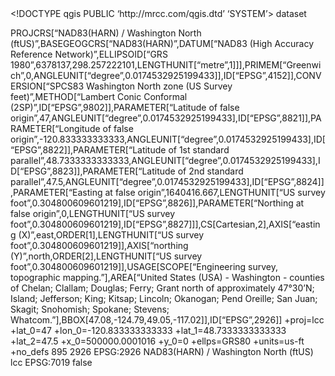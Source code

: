 <!DOCTYPE qgis PUBLIC 'http://mrcc.com/qgis.dtd' 'SYSTEM'>
<qgis version="3.40.5-Bratislava">
  <identifier></identifier>
  <parentidentifier></parentidentifier>
  <language></language>
  <type>dataset</type>
  <title></title>
  <abstract></abstract>
  <links/>
  <dates/>
  <fees></fees>
  <encoding></encoding>
  <crs>
    <spatialrefsys nativeFormat="Wkt">
      <wkt>PROJCRS["NAD83(HARN) / Washington North (ftUS)",BASEGEOGCRS["NAD83(HARN)",DATUM["NAD83 (High Accuracy Reference Network)",ELLIPSOID["GRS 1980",6378137,298.257222101,LENGTHUNIT["metre",1]]],PRIMEM["Greenwich",0,ANGLEUNIT["degree",0.0174532925199433]],ID["EPSG",4152]],CONVERSION["SPCS83 Washington North zone (US Survey feet)",METHOD["Lambert Conic Conformal (2SP)",ID["EPSG",9802]],PARAMETER["Latitude of false origin",47,ANGLEUNIT["degree",0.0174532925199433],ID["EPSG",8821]],PARAMETER["Longitude of false origin",-120.833333333333,ANGLEUNIT["degree",0.0174532925199433],ID["EPSG",8822]],PARAMETER["Latitude of 1st standard parallel",48.7333333333333,ANGLEUNIT["degree",0.0174532925199433],ID["EPSG",8823]],PARAMETER["Latitude of 2nd standard parallel",47.5,ANGLEUNIT["degree",0.0174532925199433],ID["EPSG",8824]],PARAMETER["Easting at false origin",1640416.667,LENGTHUNIT["US survey foot",0.304800609601219],ID["EPSG",8826]],PARAMETER["Northing at false origin",0,LENGTHUNIT["US survey foot",0.304800609601219],ID["EPSG",8827]]],CS[Cartesian,2],AXIS["easting (X)",east,ORDER[1],LENGTHUNIT["US survey foot",0.304800609601219]],AXIS["northing (Y)",north,ORDER[2],LENGTHUNIT["US survey foot",0.304800609601219]],USAGE[SCOPE["Engineering survey, topographic mapping."],AREA["United States (USA) - Washington - counties of Chelan; Clallam; Douglas; Ferry; Grant north of approximately 47°30'N; Island; Jefferson; King; Kitsap; Lincoln; Okanogan; Pend Oreille; San Juan; Skagit; Snohomish; Spokane; Stevens; Whatcom."],BBOX[47.08,-124.79,49.05,-117.02]],ID["EPSG",2926]]</wkt>
      <proj4>+proj=lcc +lat_0=47 +lon_0=-120.833333333333 +lat_1=48.7333333333333 +lat_2=47.5 +x_0=500000.0001016 +y_0=0 +ellps=GRS80 +units=us-ft +no_defs</proj4>
      <srsid>895</srsid>
      <srid>2926</srid>
      <authid>EPSG:2926</authid>
      <description>NAD83(HARN) / Washington North (ftUS)</description>
      <projectionacronym>lcc</projectionacronym>
      <ellipsoidacronym>EPSG:7019</ellipsoidacronym>
      <geographicflag>false</geographicflag>
    </spatialrefsys>
  </crs>
  <extent/>
</qgis>
